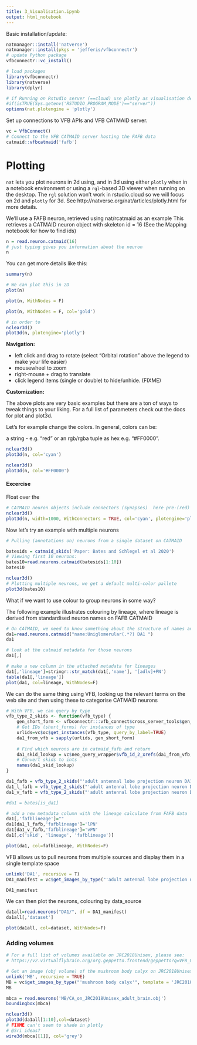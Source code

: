 ```yaml
---
title: 3_Visualisation.ipynb
output: html_notebook
---
```


Basic installation/update:
```r
natmanager::install('natverse')
natmanager::install(pkgs = 'jefferis/vfbconnectr')
# update Python package
vfbconnectr::vc_install()
```


```r
# load packages
library(vfbconnectr)
library(natverse)
library(dplyr)

# if Running on Rstudio server (==cloud) use plotly as visualisation default
#if(isTRUE(Sys.getenv('RSTUDIO_PROGRAM_MODE')=="server"))
options(nat.plotengine = 'plotly')
```

Set up connections to VFB APIs and VFB CATMAID server.

```r
vc = VfbConnect()
# Connect to the VFB CATMAID server hosting the FAFB data
catmaid::vfbcatmaid('fafb')
```


# Plotting
`nat` lets you plot neurons in 2d using, and in 3d using either `plotly` when
in a notebook environment or using a `rgl`-based 3D viewer when running on the
desktop. The `rgl` solution won't work in rstudio.cloud so we will focus on 2d
and `plotly` for 3d. See http://natverse.org/nat/articles/plotly.html for more details.


We'll use a FAFB neuron, retrieved using nat/rcatmaid as an example
This retrieves a CATMAID neuron object with skeleton id = 16 
(See the Mapping notebook for how to find ids)
```r
n = read.neuron.catmaid(16)
# just typing gives you information about the neuron
n
```

You can get more details like this:

```r
summary(n)
```

```r
# We can plot this in 2D
plot(n)
```

```r
plot(n, WithNodes = F)
```

```r
plot(n, WithNodes = F, col='gold')
```


```r
# in order to 
nclear3d()
plot3d(n, plotengine='plotly')
```

**Navigation:**

* left click and drag to rotate (select "Orbital rotation" above the legend to make your life easier)
* mousewheel to zoom
* right-mouse + drag to translate
* click legend items (single or double) to hide/unhide. (FIXME)

**Customization:**

The above plots are very basic examples but there are a ton of ways to tweak things to your liking.
For a full list of parameters check out the docs for plot and plot3d.

Let's for example change the colors. In general, colors can be:

a string - e.g. "red" or
an rgb/rgba tuple as hex e.g. "#FF0000". 

```r
nclear3d()
plot3d(n, col='cyan')
```

```r
nclear3d()
plot3d(n, col='#FF0000')
```


#### Excercise

Float over the 

```r
# CATMAID neuron objects include connectors (synapses)  here pre-(red) and postsynapses (blue).
nclear3d()
plot3d(n, width=1000, WithConnectors = TRUE, col='cyan', plotengine='plotly') #
```

Now let's try an example with multiple neurons

```r
# Pulling (annotations on) neurons from a single dataset on CATMAID

batesids = catmaid_skids('Paper: Bates and Schlegel et al 2020') 
# Viewing first 10 neurons:
bates10=read.neurons.catmaid(batesids[1:10])
bates10
```

```r
nclear3d()
# Plotting multiple neurons, we get a default multi-color pallete
plot3d(bates10)
```

What if we want to use colour to group neurons in some way?

The following example illustrates colouring by lineage, where lineage is derived from standardised neuron names on FAFB CATMAID 


```r
# On CATMAID, we need to know something about the structure of names and parse them to get types:
da1=read.neurons.catmaid("name:Uniglomerular(.*?) DA1 ")
da1
```

```r
# look at the catmaid metadata for those neurons
da1[,]
```

```r
# make a new column in the attached metadata for lineages
da1[,'lineage']=stringr::str_match(da1[,'name'], '[adlv]+PN')
table(da1[,'lineage'])
plot(da1, col=lineage, WithNodes=F)
```

We can do the same thing using VFB, looking up the relevant terms on the web site and then using these to categorise CATMAID neurons

```r
# With VFB, we can query by type
vfb_type_2_skids <- function(vfb_type) {
    gen_short_form <- vfbconnectr:::vfb_connect$cross_server_tools$gen_short_form
    # Get IDs (short_forms) for instances of type
    urlids=vc$oc$get_instances(vfb_type, query_by_label=TRUE)
    da1_from_vfb = sapply(urlids, gen_short_form)
    
    # Find which neurons are in catmaid_fafb and return 
    da1_skid_lookup = vc$neo_query_wrapper$vfb_id_2_xrefs(da1_from_vfb, db='catmaid_fafb', reverse_return=TRUE)
    # Convert skids to ints 
    names(da1_skid_lookup)
}

da1_fafb = vfb_type_2_skids("'adult antennal lobe projection neuron DA1'")
da1_l_fafb = vfb_type_2_skids("'adult antennal lobe projection neuron DA1 lPN'")
da1_v_fafb = vfb_type_2_skids("'adult antennal lobe projection neuron DA1 vPN'")

#da1 = bates[is_da1]
```


```r
# add a new metadata column with the lineage calculate from FAFB data
da1[,'fafblineage']=""
da1[da1_l_fafb,'fafblineage']='lPN'
da1[da1_v_fafb,'fafblineage']='vPN'
da1[,c('skid', 'lineage', 'fafblineage')]
```


```r
plot(da1, col=fafblineage, WithNodes=F)
```

VFB allows us to pull neurons from multiple sources and display them in a single template space

```r
unlink('DA1', recursive = T)
DA1_manifest = vc$get_images_by_type("'adult antennal lobe projection neuron DA1'", template = 'JRC2018Unisex', image_folder = 'DA1', stomp=TRUE)
```

```r
DA1_manifest
```

We can then plot the neurons, colouring by data_source

```r
da1all=read.neurons("DA1/", df = DA1_manifest)
da1all[,'dataset']
```


```r
plot(da1all, col=dataset, WithNodes=F)
```

### Adding volumes

```r
# For a full list of volumes available on JRC2018Unisex, please see:
# https://v2.virtualflybrain.org/org.geppetto.frontend/geppetto?q=VFB_00101567,PaintedDomains

# Get an image (obj volume) of the mushroom body calyx on JRC2018Unisex: 
unlink('MB', recursive = TRUE)
MB = vc$get_images_by_type("'mushroom body calyx'", template = 'JRC2018Unisex', image_folder='MB', image_type='obj', stomp=TRUE) # TODO - check for man and pull if there.
MB
```

```r
mbca = read.neurons('MB/CA_on_JRC2018Unisex_adult_brain.obj')
boundingbox(mbca)
```


```r
nclear3d()
plot3d(da1all[1:10],col=dataset)
# FIXME can't seem to shade in plotly
# @Sri ideas?
wire3d(mbca[[1]], col='grey')
```
